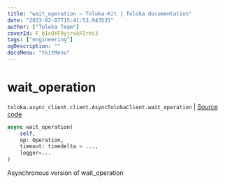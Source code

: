 ```yaml
---
title: "wait_operation — Toloka-Kit | Toloka documentation"
date: "2023-02-07T15:41:53.943535"
author: ["Toloka Team"]
coverId: F_bIcOYF9yjrxkPZrXc3
tags: ["engineering"]
ogDescription: ""
docsMenu: "tkitMenu"
---
```


# wait_operation
`toloka.async_client.client.AsyncTolokaClient.wait_operation` | [Source code](https://github.com/Toloka/toloka-kit/blob/v1.1.3/src/async_client/client.py#L121)

```python
async wait_operation(
    self,
    op: Operation,
    timeout: timedelta = ...,
    logger=...
)
```

Asynchronous version of wait_operation